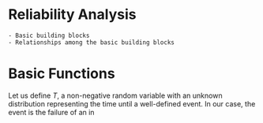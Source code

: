 # Reliability Analysis
```
- Basic building blocks
- Relationships among the basic building blocks
```

# Basic Functions

Let us define $T$, a non-negative random variable with an unknown distribution representing the time until a well-defined event. In our case, the event is the failure of an in